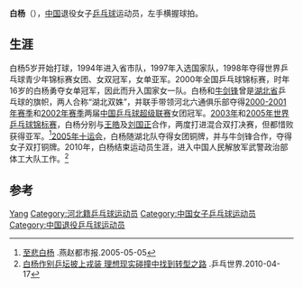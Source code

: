 {{Otheruses|白杨 (消歧义)}}
{{noteTA|G1=Table Tennis}}
{{Infobox 乒乓球|
| playername= 白杨
| image= 
| imagesize=
| caption =  
| fullname = 
| nicknames =  
| hrank=  
| club =  
| nationality = {{PRC}}
| playingstyle =  左手横拍
| birthdate = {{birth date and age|1984|6|13}}<ref>[http://sports.sina.com.cn/star/bai_yang/ 体育之星-白杨]</ref>
| birthplace = {{CHN}}[[河北省|河北省]]
| height = 
| weight = 
| deathdate = 
| deathplace =
| medaltemplates=
{{MedalSport | 女子[[乒乓球|乒乓球]]}}
{{MedalCountry|{{CHN}}}}
{{MedalCompetition|[[世界乒乓球锦标赛|世界乒乓球锦标赛]]}}
{{MedalBronze|[[2001年世界乒乓球锦标赛|2001年 大阪]]|混合双打}}
{{MedalSilver|[[2003年世界乒乓球锦标赛|2003年 巴黎]]|混合双打}}
{{MedalSilver|[[2005年世界乒乓球锦标赛|2005年 上海]]|混合双打}}
{{MedalBronze|[[2005年世界乒乓球锦标赛|2005年 上海]]|女子双打}}
|}}

'''白杨'''（{{bd|1984年|6月13日||}}），[[中国|中国]]退役女子[[乒乓球|乒乓球]]运动员，左手横握球拍。

== 生涯 ==
白杨5岁开始打球，1994年进入省市队，1997年入选国家队，1998年夺得世界乒乓球青少年锦标赛女团、女双冠军，女单亚军。2000年全国乒乓球锦标赛，时年16岁的白杨勇夺女单冠军，因此而升入国家女一队。白杨和[[牛剑锋|牛剑锋]]曾是[[湖北省|湖北省]]乒乓球的旗帜，两人合称“湖北双姝”，并联手带领河北六通俱乐部夺得[[2000-2001年中国乒乓球超级联赛|2000-2001年赛季]]和[[2002年中国乒乓球超级联赛|2002年赛季]]两届[[中国乒乓球超级联赛|中国乒乓球超级联赛]]女团冠军。[[2003年世界乒乓球锦标赛|2003年]]和[[2005年世界乒乓球锦标赛|2005年]][[世界乒乓球锦标赛|世界乒乓球锦标赛]]，白杨分别与[[王皓|王皓]]及[[刘国正|刘国正]]合作，两度打进混合双打决赛，但都惜败获得亚军。<ref>[http://sports.sina.com.cn/r/2005-05-05/14061543513.shtml 至悲白杨] {{Wayback|url=http://sports.sina.com.cn/r/2005-05-05/14061543513.shtml |date=20191003062939 }}.燕赵都市报.2005-05-05</ref>[[中华人民共和国第十届全运会乒乓球比赛|2005年十运会]]，白杨随湖北队夺得女团铜牌，并与牛剑锋合作，夺得女子双打铜牌。2010年，白杨结束运动员生涯，进入中国人民解放军武警政治部体工大队工作。<ref>[http://sports.sina.com.cn/o/2010-04-17/11374942105.shtml 白杨作别乒坛披上戎装 理想现实碰撞中找到转型之路] {{Wayback|url=http://sports.sina.com.cn/o/2010-04-17/11374942105.shtml |date=20190926172049 }}.乒乓世界.2010-04-17</ref>

== 参考 ==
{{reflist}}

{{中国乒乓球}}
{{全国乒乓球锦标赛女子单打冠军}}

{{Authority control}}
{{DEFAULTSORT:Bai白}}
[[Category:白姓|Yang]]
[[Category:河北籍乒乓球运动员|Category:河北籍乒乓球运动员]]
[[Category:中国女子乒乓球运动员|Category:中国女子乒乓球运动员]]
[[Category:中国退役乒乓球运动员|Category:中国退役乒乓球运动员]]